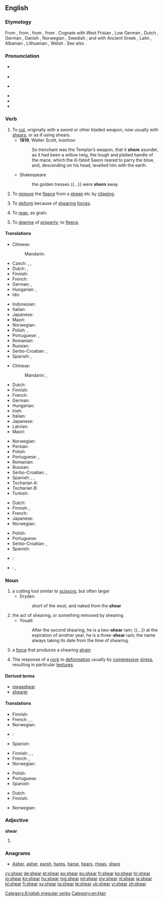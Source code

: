 ==English==
{{wikipedia}}

===Etymology===
From {{etyl|enm|en}} {{term|sheren|lang=enm}}, from {{etyl|ang|en}} {{term|scieran|lang=ang}}, from {{etyl|gem-pro|en}} {{term/t|gem-pro|*skeraną}}, from {{etyl|ine-pro|en}} {{term/t|ine-pro|*(s)ker-||to cut}}. Cognate with West Frisian {{term|skeare|lang=fy}}, Low German {{term|scheren|lang=nds}}, Dutch {{term|scheren|lang=nl}}, German {{term|scheren|lang=de}}, Danish {{term|skære|lang=da}}, Norwegian {{term|skjære|lang=no}}, Swedish {{term|skära|lang=sv}}; and {{qualifier|from Indo-European}} with Ancient Greek {{term|κείρω||I cut off|tr=keirō|lang=grc|sc=polytonic}}, Latin {{term|caro||flesh|lang=la}}, Albanian {{term|harr||to cut, to mow|lang=sq}}, Lithuanian {{term|skìrti||separate|lang=lt}}, Welsh {{term|ysgar||separate|lang=cy}}. See also {{l/en|sharp}}.

===Pronunciation===
* {{a|UK}} {{IPA|/ʃɪə(ɹ)/}}
* {{rhymes|ɪə(ɹ)}}
* {{a|US}} {{IPA|/ʃiɹ/}}
* {{rhymes|iɹ}}
* {{audio|en-us-sheer.ogg|Audio (US)}}
* {{homophones|lang=en|sheer}}

===Verb===
{{en-verb|shears|shearing|'''[[sheared]]''' ''or'' '''[[shore]]'''|'''[[shorn]] '''or''' [[sheared]]'''}}

# To [[cut]], originally with a sword or other bladed weapon, now usually with [[shears]], or as if using shears.
#* '''1819''', Walter Scott, ''Ivanhoe'':
#*: So trenchant was the Templar’s weapon, that it '''shore''' asunder, as it had been a willow twig, the tough and plaited handle of the mace, which the ill-fated Saxon reared to parry the blow, and, descending on his head, levelled him with the earth.
#* Shakespeare
#*: the golden tresses {{...}} were '''shorn''' away
# To [[remove]] the [[fleece]] from a [[sheep]] etc by [[clipping]].
# {{context|physics|lang=en}} To [[deform]] because of [[shearing]] [[force]]s.
# {{context|Scotland|lang=en}} To [[reap]], as grain.
#: {{rfquotek|Jamieson}}
# {{context|figurative|lang=en}} To [[deprive]] of [[property]]; to [[fleece]].

====Translations====
{{trans-top|to cut}}
* Chinese:
*: Mandarin: {{t+|cmn|切|tr=qiè|sc=Hani}}
* Czech: {{t+|cs|stříhat}}, {{t|cs|ostříhat}}, {{t|cs|ustřihnout}}
* Dutch: {{t+|nl|afsnijden}}, {{t+|nl|knippen}}
* Finnish: {{t|fi|viiltää}}
* French: {{t+|fr|couper}}
* German: {{t+|de|abschneiden}}, {{t+|de|schneiden}}
* Hungarian: {{t+|hu|vág}}, {{t+|hu|levág}}
* Ido: {{t+|io|cizagar}}
{{trans-mid}}
* Indonesian: {{t+|id|memotong}}
* Italian: {{t+|it|tagliare}}
* Japanese: {{t+|ja|切る|tr=きる, kiru}}
* Maori: {{t|mi|kutikuti}}
* Norwegian: {{t+|no|klippe}}
* Polish: {{t+|pl|ciąć}}, {{t+|pl|ścinać}}
* Portuguese: {{t+|pt|cortar}}, {{t+|pt|tosquiar}} {{qualifier|with shears}}
* Romanian: {{t+|ro|tunde}}
* Russian: {{t+|ru|резать|tr=rézatʹ|sc=Cyrl}}
* Serbo-Croatian: {{t|sh|исећи|sc=Cyrl}}, {{t|sh|iseći}}
* Spanish: {{t|es|cizallar}}, {{t+|es|cortar}}
{{trans-bottom}}

{{trans-top|to remove the fleece from a sheep}}
* Chinese:
*: Mandarin: {{t+|cmn|剪斷|sc=Hani}}, {{t|cmn|剪断|tr=jiǎnduàn|sc=Hani}}
* Dutch: {{t+|nl|scheren}}
* Finnish: {{t+|fi|keritä}}
* French: {{t+|fr|tondre}}
* German: {{t+|de|scheren}}
* Hungarian: {{t+|hu|megnyír}}
* Irish: {{t|ga|lom}}
* Italian: {{t+|it|tosare}}
* Japanese: {{t+|ja|刈る|tr=かる, karu}}
* Latvian: {{t|lv|cirpt}}
* Maori: {{t|mi|kutikuti}}
{{trans-mid}}
* Norwegian: {{t+|no|klippe}}
* Persian: {{t+|fa|کوتاه کردن|tr=kutâh kardan}}
* Polish: {{t|pl|strzyc}}
* Portuguese: {{t+|pt|tosar}}, {{t+|pt|tosquiar}}
* Romanian: {{t+|ro|tunde}}
* Russian: {{t+|ru|стричь|tr=stričʹ}}
* Serbo-Croatian: {{t|sh|стригати|sc=Cyrl}}, {{t|sh|strigati}}
* Spanish: {{t+|es|esquilar}}, {{t|es|tonsurar}}, {{t+|es|tundir}}
* Tocharian A: {{t|xto|wärk-}}
* Tocharian B: {{t|txb|wārk-}}
* Turkish: {{t+|tr|kırkmak}}
{{trans-bottom}}

{{trans-top|to deform because of shearing forces}}
* Dutch: {{t|nl|afschuiven}}
* Finnish: {{t+|fi|leikata}}, {{t|fi|leikkautua}}
* French: {{t+|fr|cisailler}}
* Japanese: {{t|ja|剪断|tr=せんだんする, sendan suru|alt=剪断する}}
* Norwegian: {{t+|no|klippe}}
{{trans-mid}}
* Polish: {{t+|pl|ścinać}}
* Portuguese: {{t|pt|cisalhar}}
* Serbo-Croatian: {{t|sh|извити|sc=Cyrl}}, {{t|sh|izviti}}
* Spanish: {{t|es|distorsionar}}
{{trans-bottom}}

{{checktrans-top}}
* {{ttbc|it}}: {{t+|it|spezzare}}
{{trans-mid}}
* {{ttbc|ko}}: {{t+|ko|썰다|tr=sseolda|sc=Kore}}, {{t+|ko|자르다|tr=jareuda|sc=Kore}}
{{trans-bottom}}

===Noun===
{{en-noun}}

# a cutting tool similar to [[scissors]], but often larger
#* Dryden
#*: short of the wool, and naked from the '''shear'''
# the act of shearing, or something removed by shearing
#* Youatt
#*: After the second shearing, he is a two-'''shear''' ram; {{...}} at the expiration of another year, he is a three-'''shear''' ram; the name always taking its date from the time of shearing.
# {{context|physics|lang=en}} a [[force]] that produces a shearing [[strain]]
# {{context|geology|lang=en}} The response of a [[rock]] to [[deformation]] usually by [[compressive]] [[stress]], resulting in particular [[texture]]s.

====Derived terms====
* [[megashear]]
* [[shearer]]

====Translations====
{{trans-top|a cutting tool similar to scissors}}
* Finnish: {{t|fi|keritsimet|p}}
* French: {{t+|fr|cisailles|f-p}}, {{t+|fr|cisaille|f}}, {{t+|fr|tondeuse|f}}
* Norwegian: {{t|no|bøylesaks|c}}
{{trans-mid}}
* {{ttbc|pt}}: {{t|pt|[[tesoura]] [[para]] [[poda]]}}
* Spanish: {{t|es|cizalla|f}}
{{trans-bottom}}

{{trans-top|the act of shearing, or something removed by shearing}}
* Finnish: {{t+|fi|leikkaus}}, {{t+|fi|leike}}, {{t|fi|leikkuu}}
* French: {{t+|fr|tonte|f}}, {{t+|fr|tondaison|f}}
* Norwegian: {{t|no|klipp|m}}
{{trans-mid}}
* Polish: {{t|pl|ścinanie|n}}
* Portuguese: {{t+|pt|poda}}
* Spanish: {{t|es|cizallado}}
{{trans-bottom}}

{{trans-top|a force that produces a shearing strain}}
* Dutch: {{t|nl|afschuifkracht|m}}
* Finnish: {{t|fi|leikkausvoima}}
{{trans-mid}}
* Norwegian: {{t|no|klipp|n}}
{{trans-bottom}}

===Adjective===
'''shear'''

# {{misspelling of|sheer}}

===Anagrams===
* [[Asher#English|Asher]], [[asher#English|asher]], [[earsh#English|earsh]], [[hares#English|hares]], [[harse#English|harse]], [[hears#English|hears]], [[rheas#English|rheas]], [[share#English|share]]

[[Category:English irregular verbs]]
[[Category:en:Hair]]

[[cy:shear]]
[[de:shear]]
[[et:shear]]
[[eo:shear]]
[[eu:shear]]
[[fr:shear]]
[[ko:shear]]
[[hr:shear]]
[[io:shear]]
[[kn:shear]]
[[hu:shear]]
[[mg:shear]]
[[ml:shear]]
[[my:shear]]
[[nl:shear]]
[[ja:shear]]
[[pl:shear]]
[[fi:shear]]
[[sv:shear]]
[[ta:shear]]
[[te:shear]]
[[uk:shear]]
[[vi:shear]]
[[zh:shear]]